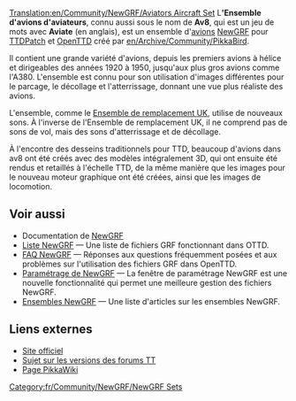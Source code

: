 [[Translation:en/Community/NewGRF/Aviators Aircraft Set]]
{{fr/Community/NewGRF/Infobox NewGRF|nomEnsemble= Ensemble d'avions d'aviateurs
|copieEcran= en/Community/NewGRF/Av8.png
|artiste= Pikkabird
|codeur= Pikkabird
|focus= Avions
|homepage= www.pikkarail.com/ttdp/av8/
|nomHomepage= Ensemble d'avions d'aviateurs pour TTDPatch et OpenTTD
|copyright= sous copyright
}}
L''''Ensemble d'avions d'aviateurs''', connu aussi sous le nom de '''Av8''', qui est un jeu de mots avec '''Aviate''' (en anglais), est un ensemble d'[[fr/Manual/Avions|avions]] [[fr/Manual/NewGRF|NewGRF]] pour [[fr/Archive/OpenTTD/TTDPatch|TTDPatch]] et [[fr/Manual/Main Page|OpenTTD]] créé par [[en/Archive/Community/PikkaBird]]. 

Il contient une grande variété d'avions, depuis les premiers avions à hélice et dirigeables des années 1920 à 1950, jusqu'aux plus gros avions comme l'A380. L'ensemble est connu pour son utilisation d'images différentes pour le parcage, le décollage et l'atterrissage, donnant une vue plus réaliste des avions.

L'ensemble, comme le [[fr/Community/NewGRF/Ensemble de remplacement UK|Ensemble de remplacement UK]], utilise de nouveaux sons. À l'inverse de l'Ensemble de remplacement UK, il ne comprend pas de sons de vol, mais des sons d'atterrissage et de décollage.

À l'encontre des desseins traditionnels pour TTD, beaucoup d'avions dans av8 ont été créés avec des modèles intégralement 3D, qui ont ensuite été rendus et retaillés à l'échelle TTD, de la même manière que les images pour le nouveau moteur graphique ont été créées, ainsi que les images de locomotion.

== Voir aussi ==
* Documentation de [[fr/Manual/NewGRF|NewGRF]]
* [[fr/Community/NewGRF/Main Page|Liste NewGRF]] &mdash; Une liste de fichiers GRF fonctionnant dans OTTD.
* [[fr/Archive/Community/FAQ NewGRF|FAQ NewGRF]] &mdash; Réponses aux questions fréquemment posées et aux problèmes sur l'utilisation des fichiers GRF dans OpenTTD.
* [[fr/Manual/NewGRF|Paramétrage de NewGRF]] &mdash; La fenêtre de paramétrage NewGRF est une nouvelle fonctionnalité qui permet une meilleure gestion des fichiers NewGRF.
* [[fr/Archive/Lists/Ensembles NewGRF|Ensembles NewGRF]] &mdash; Une liste d'articles sur les ensembles NewGRF.

==Liens externes==
*[http://www.pikkarail.com/ttdp/av8/ Site officiel]
*[http://www.tt-forums.net/viewtopic.php?t=27993 Sujet sur les versions des forums TT]
*[http://users.tt-forums.net/pikka/wiki/index.php?title=Aviators_Aircraft_Set Page PikkaWiki]


[[Category:fr/Community/NewGRF/NewGRF Sets]]